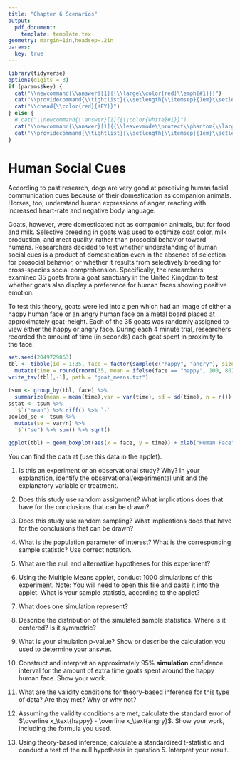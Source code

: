 ```yaml
---
title: "Chapter 6 Scenarios"
output: 
  pdf_document:
    template: template.tex
geometry: margin=1in,headsep=.2in
params:
  key: true
---
```


```r
library(tidyverse)
options(digits = 3)
if (params$key) {
  cat("\\newcommand{\\answer}[1]{{\\large\\color{red}\\emph{#1}}}")
  cat("\\providecommand{\\tightlist}{\\setlength{\\itemsep}{1em}\\setlength{\\parskip}{0pt}}")
  cat("\\chead{\\color{red}{KEY}}")
} else {
  # cat("\\newcommand{\\answer}[1]{{\\color{white}#1}}") 
  cat("\\newcommand{\\answer}[1]{{\\leavevmode\\protect\\phantom{\\large #1}}}")
  cat("\\providecommand{\\tightlist}{\\setlength{\\itemsep}{1em}\\setlength{\\parskip}{0pt}}")
}

``` 

# Human Social Cues

According to past research, dogs are very good at perceiving human facial communication cues because of their domestication as companion animals. Horses, too, understand human expressions of anger, reacting with increased heart-rate and negative body language. 

Goats, however, were domesticated not as companion animals, but for food and milk. Selective breeding in goats was used to optimize coat color, milk production, and meat quality, rather than prosocial behavior toward humans. Researchers decided to test whether understanding of human social cues is a product of domestication even in the absence of selection for prosocial behavior, or whether it results from selectively breeding for cross-species social comprehension. Specifically, the researchers examined 35 goats from a goat sanctuary in the United Kingdom to test whether goats also display a preference for human faces showing positive emotion. 

To test this theory, goats were led into a pen which had an image of either a happy human face or an angry human face on a metal board placed at approximately goat-height. Each of the 35 goats was randomly assigned to view either the happy or angry face.  During each 4 minute trial, researchers recorded the amount of time (in seconds) each goat spent in proximity to the face. 

```r
set.seed(2049729863)
tbl <- tibble(id = 1:35, face = factor(sample(c("happy", "angry"), size = 35, replace = T), levels = c("happy", "angry"), ordered = T)) %>%
  mutate(time = round(rnorm(35, mean = ifelse(face == "happy", 100, 80), sd = 20)))
write_tsv(tbl[,-1], path = "goat_means.txt")

tsum <- group_by(tbl, face) %>% 
  summarize(mean = mean(time),var = var(time), sd = sd(time), n = n())
sstat <- tsum %>%
  `$`("mean") %>% diff() %>% `-`
pooled_se <- tsum %>%
  mutate(se = var/n) %>%
  `$`("se") %>% sum() %>% sqrt()

ggplot(tbl) + geom_boxplot(aes(x = face, y = time)) + xlab("Human Face") + ylab("Number of Seconds In Proximity to the Face") + ggtitle("Do Goats Read Human Emotions?") + coord_flip() + theme(axis.text.y = element_text(angle = 90, hjust = .5, vjust = .5))
```

You can find the data at \url{https://srvanderplas.github.io/unl-stat218-materials/handouts/goat_means.txt} (use this data in the applet).

1. Is this an experiment or an observational study? Why? In your explanation, identify the observational/experimental unit and the explanatory variable or treatment.    
\longanswer\answer{This is an experiment because experimenters assigned treatments (angry or happy face) to experimental units (goats). }

2. Does this study use random assignment? What implications does that have for the conclusions that can be drawn?    
\longanswer\answer{This study uses random assignment, which means that the experimenters can make cause-and-effect conclusions.}

3. Does this study use random sampling? What implications does that have for the conclusions that can be drawn?    
\longanswer[6em]\answer{This study does not use random sampling; instead, it used a convenience sample of goats in a goat sanctuary in the UK. As a result, the experimenters cannot guarantee that the sample is representative of all goats. They need to use caution when generalizing the study results to the entire population.}

4. What is the population parameter of interest? What is the corresponding sample statistic? Use correct notation.    
\longanswer[6em]\answer{$\mu_\text{happy} - \mu_\text{angry}$ (population parameter)\\
$\overline{x}_\text{happy} - \overline{x}_\text{angry}$ (sample statistic)}

5. What are the null and alternative hypotheses for this experiment?    
\longanswer[8em]\answer{$H_0: \mu_\text{happy} - \mu_\text{angry} = 0$\\$H_A: \mu_\text{happy} - \mu_\text{angry} > 0$\\
Note that the researchers want to test whether goats also display a **preference** for human faces showing positive emotion. Preference implies that we care about whether they spend more time with a face showing positive emotion. 
}

6. Using the Multiple Means applet, conduct 1000 simulations of this experiment. Note: You will need to open [this file](goat_means.txt) and paste it into the applet. What is your sample statistic, according to the applet?    
\longanswer\answer{The sample statistic is $\overline{x}_\text{happy} - \overline{x}_\text{angry} = `r tsum$mean[1]` - `r tsum$mean[2]` = `r sstat`$}

7. What does one simulation represent?    
\longanswer\answer{One simulation represents a set of 35 trials in which goats are shown either a happy or angry human face.}

8. Describe the distribution of the simulated sample statistics. Where is it centered? Is it symmetric?    
\longanswer\answer{The distribution of the simulated sample statistic is centered at 0, with most of the values between $\pm 20$. It is roughly symmetric.}

9. What is your simulation p-value? Show or describe the calculation you used to determine your answer.    
\longanswer\answer{(Answers will vary) 20/1000 samples had a value greater than the observed value, so the simulation p-value is 0.0200. }

10. Construct and interpret an approximately 95% **simulation** confidence interval for the amount of extra time goats spent around the happy human face. Show your work.    
\longanswer[10em]\answer{From the applet, my sample statistic is `r sstat` and the simulation standard error of the difference is 8.179 (will vary slightly). Thus, an approximately 95\% confidence interval is $`r sstat` \pm 2\times 8.179 = (`r paste(round(sstat + c(-2, 2)*8.179, 3), collapse = ", ")`)$. Thus, we are 95\% confident that goats spend between `r sstat + c(-2)*8.179` and `r sstat + c(2)*8.179` seconds longer around a picture of a happy human face than an angry human face. This suggests that goats can, indeed, read human social cues. }

11. What are the validity conditions for theory-based inference for this type of data? Are they met? Why or why not?    
\longanswer[10em]\answer{Both groups should have a symmetric distribution, or there should be 20 observations in each group and the distributions should not be strongly skewed. From the boxplot, it appears that both distributions are roughly symmetric, suggesting that we can use theory based inference for the problem. If the distributions were not roughly symmetric, then we would not be able to use theory-based inference because we have only `r tsum$n[1]` and `r tsum$n[2]` observations in each group, respectively.}

12. Assuming the validity conditions are met, calculate the standard error of $\overline x_\text{happy} - \overline x_\text{angry}$. Show your work, including the formula you used.    
\longanswer[6em]\answer{$\displaystyle\sqrt{\displaystyle\frac{s_h^2}{n_h} + \displaystyle\frac{s_a^2}{n_a}} = \sqrt{\displaystyle\frac{`r tsum$sd[1]`^2}{`r tsum$n[1]`} + \displaystyle\frac{`r tsum$sd[2]`^2}{`r tsum$n[2]`}} = \sqrt{`r pooled_se^2`} = `r pooled_se`$ }

13. Using theory-based inference, calculate a standardized t-statistic and conduct a test of the null hypothesis in question 5. Interpret your result.    
\longanswer[10em]\answer{$t = \displaystyle\frac{\overline x_h - \overline x_a - 0}{SE} = \displaystyle\frac{`r sstat`}{`r pooled_se`} = `r sstat/pooled_se`$. \\[.5em]
With a standardized statistic of `r sstat/pooled_se`, we have strong evidence against $H_0$ that goats spend equal amounts of time around happy and angry human faces, and thus cannot read human social cues. Therefore, we reject $H_0$ and conclude that goats spend significantly more time around happy human faces than angry human faces, suggesting that goats can, in fact, read social cues.}

